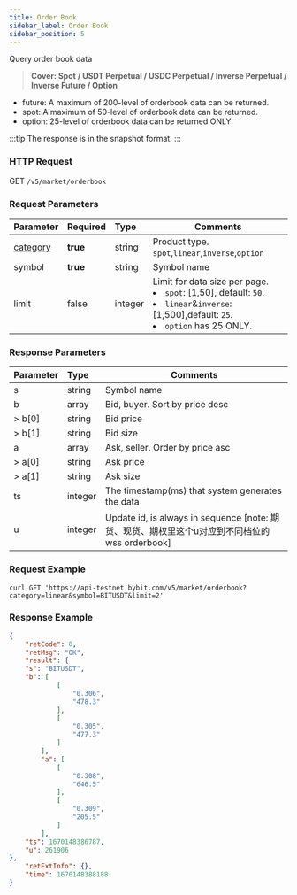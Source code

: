 ```yaml
---
title: Order Book
sidebar_label: Order Book
sidebar_position: 5
---
```


Query order book data
> **Cover: Spot / USDT Perpetual / USDC Perpetual / Inverse Perpetual / Inverse Future / Option**

* future: A maximum of 200-level of orderbook data can be returned.
* spot: A maximum of 50-level of orderbook data can be returned.
* option: 25-level of orderbook data can be returned ONLY.

:::tip
The response is in the snapshot format.
:::

### HTTP Request
GET `/v5/market/orderbook`

### Request Parameters
| Parameter | Required | Type | Comments|
|:----- |:-------|:-----|------ |
|[category](../enum#category) |**true** |string |Product type. `spot`,`linear`,`inverse`,`option` |
|symbol |**true** |string |Symbol name|
|limit |false |integer |Limit for data size per page.<li>`spot`: [1,50], default: `50`.</li><li>`linear`&`inverse`: [1,500],default: `25`.</li><li>`option` has 25 ONLY.</li>|

### Response Parameters
| Parameter | Type | Comments|
|:----- |:-----|----- |
|s |string |Symbol name |
|b |array |Bid, buyer. Sort by price desc |
|> b[0] |string |Bid price |
|> b[1] |string |Bid size |
|a |array |Ask, seller. Order by price asc |
|> a[0] |string |Ask price |
|> a[1] |string |Ask size |
|ts |integer |The timestamp(ms) that system generates the data |
|u |integer |Update id, is always in sequence [note: 期货、现货、期权里这个u对应到不同档位的wss orderbook] |

### Request Example

<Tabs>
<TabItem value="console" label="Console">

```http
curl GET 'https://api-testnet.bybit.com/v5/market/orderbook?category=linear&symbol=BITUSDT&limit=2'
```

</TabItem>
</Tabs>

### Response Example

<Tabs>
<TabItem value="js linear" label="linear">

```json
{
    "retCode": 0,
    "retMsg": "OK",
    "result": {
    "s": "BITUSDT",
    "b": [
            [
                "0.306",
                "478.3"
            ],
            [
                "0.305",
                "477.3"
            ]
        ],
        "a": [
            [
                "0.308",
                "646.5"
            ],
            [
                "0.309",
                "205.5"
            ]
        ],
    "ts": 1670148386787,
    "u": 261906
},
    "retExtInfo": {},
    "time": 1670148388188
}
```
</TabItem>
</Tabs>
